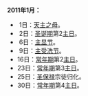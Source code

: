 '''2011年1月：'''

* 1日：[[天主之母|天主之母]]。
* 2日：[[圣诞期|圣诞期]]第2[[主日|主日]]。
* 6日：[[主显节|主显节]]。
* 9日：[[主受洗节|主受洗节]]。
*16日：[[常年期|常年期]]第2[[主日|主日]]。
*23日：[[常年期|常年期]]第3[[主日|主日]]。
*25日：[[圣保禄|圣保禄]]宗徒归化。
*30日：[[常年期|常年期]]第4[[主日|主日]]。